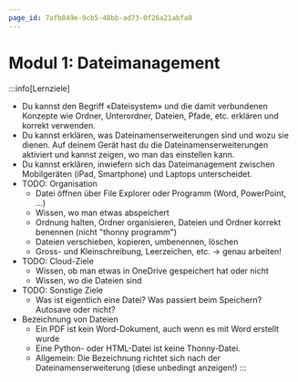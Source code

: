 ```yaml
---
page_id: 7afb849e-9cb5-48bb-ad73-0f26a21abfa0
---
```


# Modul 1: Dateimanagement
:::info[Lernziele]
- Du kannst den Begriff «Dateisystem» und die damit verbundenen Konzepte wie Ordner, Unterordner, Dateien, Pfade, etc. erklären und korrekt verwenden.
- Du kannst erklären, was Dateinamenserweiterungen sind und wozu sie dienen. Auf deinem Gerät hast du die Dateinamenserweiterungen aktiviert und kannst zeigen, wo man das einstellen kann.
- Du kannst erklären, inwiefern sich das Dateimanagement zwischen Mobilgeräten (iPad, Smartphone) und Laptops unterscheidet.
- TODO: Organisation
  - Datei öffnen über File Explorer oder Programm (Word, PowerPoint, …)
  - Wissen, wo man etwas abspeichert
  - Ordnung halten, Ordner organisieren, Dateien und Ordner korrekt benennen (nicht "thonny programm")
  - Dateien verschieben, kopieren, umbenennen, löschen
  - Gross- und Kleinschreibung, Leerzeichen, etc. -> genau arbeiten!
- TODO: Cloud-Ziele
  - Wissen, ob man etwas in OneDrive gespeichert hat oder nicht
  - Wissen, wo die Dateien sind
- TODO: Sonstige Ziele
  - Was ist eigentlich eine Datei? Was passiert beim Speichern? Autosave oder nicht?
- Bezeichnung von Dateien
  - Ein PDF ist kein Word-Dokument, auch wenn es mit Word erstellt wurde
  - Eine Python- oder HTML-Datei ist keine Thonny-Datei.
  - Allgemein: Die Bezeichnung richtet sich nach der Dateinamenserweiterung (diese unbedingt anzeigen!)
:::
